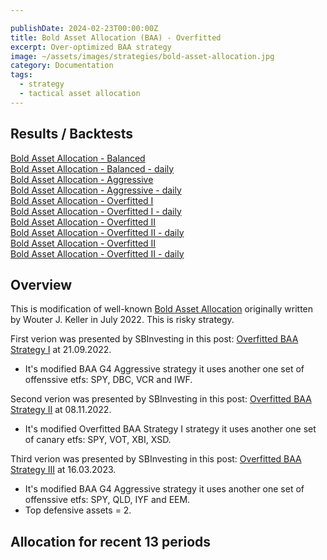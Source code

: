 ```yaml
---

publishDate: 2024-02-23T00:00:00Z
title: Bold Asset Allocation (BAA) - Overfitted
excerpt: Over-optimized BAA strategy
image: ~/assets/images/strategies/bold-asset-allocation.jpg
category: Documentation
tags:
  - strategy
  - tactical asset allocation
---
```



## Results / Backtests

[Bold Asset Allocation - Balanced](./results/bold-asset-allocation-g12-balanced.html)<br />
[Bold Asset Allocation - Balanced - daily](./results/bold-asset-allocation-g12-balanced-daily-indicators.html)<br />
[Bold Asset Allocation - Aggressive](./results/bold-asset-allocation-g4-aggressive.html)<br />
[Bold Asset Allocation - Aggressive - daily](./results/bold-asset-allocation-g4-aggressive-daily-indicators.html)<br />
[Bold Asset Allocation - Overfitted I](./results/bold-asset-allocation-overfitted-1.html)<br />
[Bold Asset Allocation - Overfitted I - daily](./results/bold-asset-allocation-overfitted-1-daily-indicators.html)<br />
[Bold Asset Allocation - Overfitted II](./results/bold-asset-allocation-overfitted-2.html)<br />
[Bold Asset Allocation - Overfitted II - daily](./results/bold-asset-allocation-overfitted-2-daily-indicators.html)<br />
[Bold Asset Allocation - Overfitted II](./results/bold-asset-allocation-overfitted-3.html)<br />
[Bold Asset Allocation - Overfitted II - daily](./results/bold-asset-allocation-overfitted-3-daily-indicators.html)<br />

## Overview

This is modification of well-known [Bold Asset Allocation](./bold-asset-allocation-g12-balanced) originally written by Wouter J. Keller in July 2022. This is risky strategy.

First verion was presented by SBInvesting in this post: [Overfitted BAA Strategy I](https://sbinvesting.tistory.com/66) at 21.09.2022.
* It's modified BAA G4 Aggressive strategy it uses another one set of offenssive etfs: SPY, DBC, VCR and IWF.

Second verion was presented by SBInvesting in this post: [Overfitted BAA Strategy II](https://sbinvesting.tistory.com/68) at 08.11.2022.
* It's modified Overfitted BAA Strategy I strategy it uses another one set of canary etfs: SPY, VOT, XBI, XSD.

Third verion was presented by SBInvesting in this post: [Overfitted BAA Strategy III](https://sbinvesting.tistory.com/128) at 16.03.2023.
* It's modified BAA G4 Aggressive strategy it uses another one set of offenssive etfs: SPY, QLD, IYF and EEM.
* Top defensive assets = 2.

## Allocation for recent 13 periods

<AllocationRecent stats={stats.allocations} />
